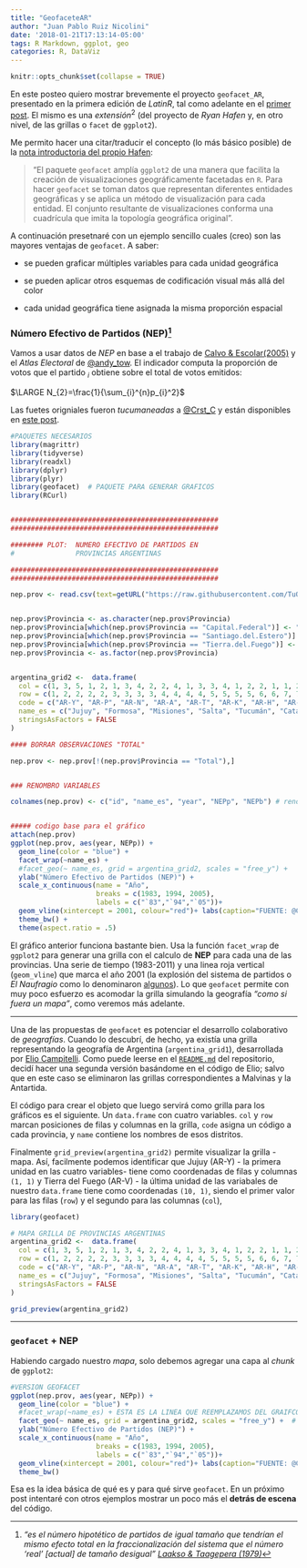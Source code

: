 ```yaml
---
title: "GeofaceteAR"
author: "Juan Pablo Ruiz Nicolini"
date: '2018-01-21T17:13:14-05:00'
tags: R Markdown, ggplot, geo
categories: R, DataViz
---
```


```r
knitr::opts_chunk$set(collapse = TRUE)
```

En este posteo quiero mostrar brevemente el proyecto `geofacet_AR`, presentado en la primera edición de _*LatinR*_, tal como adelante en el [primer post](https://tuqmano.github.io/2018/01/17/bienvenidos-a-tuqmanor/). El mismo es una $extensión^2$ (del proyecto de _Ryan Hafen_ y, en otro nivel, de las grillas o `facet` de `ggplot2`). 

Me permito hacer una citar/traducir el concepto (lo más básico posible) de la [nota introductoria del propio Hafen](https://ryanhafen.com/blog/geofacet/): 

> "El paquete `geofacet` amplía `ggplot2` de una manera que facilita la creación de visualizaciones geográficamente facetadas en `R`. Para hacer `geofacet` se toman datos que representan diferentes entidades geográficas y se aplica un método de visualización para cada entidad. El conjunto resultante de visualizaciones conforma una cuadrícula que imita la topología geográfica original".

A continuación presetnaré con un ejemplo sencillo cuales (creo) son las mayores ventajas de `geofacet`. A saber:

* se pueden graficar múltiples variables para cada unidad geográfica

* se pueden aplicar otros esquemas de codificación visual más allá del color 

* cada unidad geográfica tiene asignada la misma proporción espacial



### Número Efectivo de Partidos (NEP)[^1]

Vamos a usar datos de *NEP* en base a el trabajo de [Calvo & Escolar(2005)](http://gvptsites.umd.edu/calvo/calvo-escolar-final-completo-Mayo-30.05.pdf) y el *Atlas Electoral* de [\@andy_tow](http://twitter.com/andy_tow). El indicador computa la proporción de votos que el partido $_i$ obtiene sobre el total de votos emitidos:

$\LARGE N_{2}=\frac{1}{\sum_{i}^{n}p_{i}^2}$

Las fuetes origniales fueron *tucumaneadas* a [\@Crst_C](http://twitter.com/Crst_C/) y están disponibles en [este post](http://observablesyhechos.blogspot.com/2014/08/numero-efectivo-de-partidos-en.html).

[^1]: *"es el número hipotético de partidos de igual tamaño que tendrían el mismo efecto total en la fraccionalización del sistema que el número 'real' [actual] de tamaño desigual"* [_Laakso & Taagepera (1979)_](https://en.wikipedia.org/wiki/Effective_number_of_parties)  

```r

#PAQUETES NECESARIOS
library(magrittr)
library(tidyverse)
library(readxl)
library(dplyr)
library(plyr)
library(geofacet)  # PAQUETE PARA GENERAR GRAFICOS
library(RCurl)


###################################################
###################################################

######## PLOT:  NUMERO EFECTIVO DE PARTIDOS EN 
#               PROVINCIAS ARGENTINAS

###################################################
###################################################

nep.prov <- read.csv(text=getURL("https://raw.githubusercontent.com/TuQmano/geofacet_ARG/master/ARGENTINA/ENP_f.csv"),header=T)


nep.prov$Provincia <- as.character(nep.prov$Provincia)
nep.prov$Provincia[which(nep.prov$Provincia == "Capital.Federal")] <- "C.A.B.A."
nep.prov$Provincia[which(nep.prov$Provincia == "Santiago.del.Estero")] <- "S.del.Estero"
nep.prov$Provincia[which(nep.prov$Provincia == "Tierra.del.Fuego")] <- "T.del.Fuego"
nep.prov$Provincia <- as.factor(nep.prov$Provincia)


argentina_grid2 <-  data.frame(
  col = c(1, 3, 5, 1, 2, 1, 3, 4, 2, 2, 4, 1, 3, 3, 4, 1, 2, 2, 1, 1, 2, 1, 1, 1),
  row = c(1, 2, 2, 2, 2, 3, 3, 3, 3, 4, 4, 4, 4, 5, 5, 5, 5, 6, 6, 7, 7, 8, 9, 10),
  code = c("AR-Y", "AR-P", "AR-N", "AR-A", "AR-T", "AR-K", "AR-H", "AR-W", "AR-G", "AR-X", "AR-E", "AR-F", "AR-S", "AR-B", "AR-C", "AR-J", "AR-D", "AR-L", "AR-M", "AR-Q", "AR-R", "AR-U", "AR-Z", "AR-V"),
  name_es = c("Jujuy", "Formosa", "Misiones", "Salta", "Tucumán", "Catamarca", "Chaco", "Corrientes", "S.del.Estero", "Córdoba", "Entre.Ríos", "La.Rioja", "Santa.Fe", "Buenos.Aires", "C.A.B.A.", "San.Juan", "San.Luis", "La.Pampa", "Mendoza", "Neuquén", "Río.Negro", "Chubut", "Santa.Cruz", "T.del.Fuego"),
  stringsAsFactors = FALSE
)

#### BORRAR OBSERVACIONES "TOTAL"

nep.prov <- nep.prov[!(nep.prov$Provincia == "Total"),]


### RENOMBRO VARIABLES

colnames(nep.prov) <- c("id", "name_es", "year", "NEPp", "NEPb") # renombro las variables de l abase de datos de NEP


##### codigo base para el gráfico
attach(nep.prov)
ggplot(nep.prov, aes(year, NEPp)) +
  geom_line(color = "blue") +
  facet_wrap(~name_es) +
  #facet_geo(~ name_es, grid = argentina_grid2, scales = "free_y") +
  ylab("Número Efectivo de Partidos (NEP)") + 
  scale_x_continuous(name = "Año", 
                     breaks = c(1983, 1994, 2005), 
                     labels = c("`83","`94","`05"))+ 
  geom_vline(xintercept = 2001, colour="red")+ labs(caption="FUENTE: @Crst_C - http://observablesyhechos.blogspot.mx" ) +
  theme_bw() +
  theme(aspect.ratio = .5)

```


El gráfico anterior funciona bastante bien. Usa la función `facet_wrap` de `ggplot2` para generar una grilla con el calculo de **NEP** para cada una de las provincias. Una serie de tiempo (1983-2011) y una linea roja vertical (`geom_vline`) que marca el año 2001 (la explosión del sistema de partidos o _El Naufragio_ como lo denominaron [algunos](https://www.jstor.org/stable/3455975)). Lo que `geofacet` permite con muy poco esfuerzo es acomodar la grilla simulando la geografía _"como si fuera un mapa"_, como veremos más adelante. 

---


Una de las propuestas de `geofacet` es potenciar el desarrollo colaborativo de *geografías*. Cuando lo descubrí, de hecho, ya existía una grilla representando la geografía de Argentina (`argentina_grid1`), desarrollada por [Elio Campitelli](). Como puede leerse en el [`README.md`](https://github.com/TuQmano/geofacet_ARG/blob/master/ARGENTINA/README.md) del repositorio, decidí hacer una segunda versión basándome en el código de Elio; salvo que en este caso se eliminaron las grillas correspondientes a Malvinas y la Antartida. 

El código para crear el objeto que luego servirá como grilla para los gráficos es el siguiente. Un `data.frame` con cuatro variables. `col` y `row` marcan posiciones de filas y columnas en la grilla, `code` asigna un código a cada provincia, y `name` contiene los nombres de esos distritos. 

Finalmente `grid_preview(argentina_grid2)` permite visualizar la grilla - mapa. Así, facilmente podemos identificar que Jujuy (AR-Y) - la primera unidad en las cuatro variables- tiene como coordenadas de filas y columnas `(1, 1)` y Tierra del Fuego (AR-V) - la última unidad de las variabales de nuestro `data.frame` tiene como coordenadas `(10, 1)`, siendo el primer valor para las filas (`row`) y el segundo para las columnas (`col`),



```r

library(geofacet)

# MAPA GRILLA DE PROVINCIAS ARGENTINAS
argentina_grid2 <-  data.frame(
  col = c(1, 3, 5, 1, 2, 1, 3, 4, 2, 2, 4, 1, 3, 3, 4, 1, 2, 2, 1, 1, 2, 1, 1, 1),
  row = c(1, 2, 2, 2, 2, 3, 3, 3, 3, 4, 4, 4, 4, 5, 5, 5, 5, 6, 6, 7, 7, 8, 9, 10),
  code = c("AR-Y", "AR-P", "AR-N", "AR-A", "AR-T", "AR-K", "AR-H", "AR-W", "AR-G", "AR-X", "AR-E", "AR-F", "AR-S", "AR-B", "AR-C", "AR-J", "AR-D", "AR-L", "AR-M", "AR-Q", "AR-R", "AR-U", "AR-Z", "AR-V"),
  name_es = c("Jujuy", "Formosa", "Misiones", "Salta", "Tucumán", "Catamarca", "Chaco", "Corrientes", "S.del.Estero", "Córdoba", "Entre.Ríos", "La.Rioja", "Santa.Fe", "Buenos.Aires", "C.A.B.A.", "San.Juan", "San.Luis", "La.Pampa", "Mendoza", "Neuquén", "Río.Negro", "Chubut", "Santa.Cruz", "T.del.Fuego"),
  stringsAsFactors = FALSE
)

grid_preview(argentina_grid2)

```

---
### `geofacet` + NEP


Habiendo cargado nuestro _mapa_, solo debemos agregar una capa al _chunk_ de `ggplot2`: 

```r

#VERSION GEOFACET  
ggplot(nep.prov, aes(year, NEPp)) +
  geom_line(color = "blue") +
  #facet_wrap(~name_es) + ESTA ES LA LINEA QUE REEMPLAZAMOS DEL GRAIFCO ANTERIOR
  facet_geo(~ name_es, grid = argentina_grid2, scales = "free_y") +  # ESTA ES LA LINA PARA ORDENAR LA GRILLA COMO SI FUERA UN MAPA
  ylab("Número Efectivo de Partidos (NEP)") + 
  scale_x_continuous(name = "Año", 
                     breaks = c(1983, 1994, 2005), 
                     labels = c("`83","`94","`05"))+ 
  geom_vline(xintercept = 2001, colour="red")+ labs(caption="FUENTE: @Crst_C - http://observablesyhechos.blogspot.mx" ) +
  theme_bw()
```

Esa es la idea básica de qué es y para qué sirve `geofacet`. En un próximo post intentaré con otros ejemplos mostrar un poco más el **detrás de escena** del código. 

